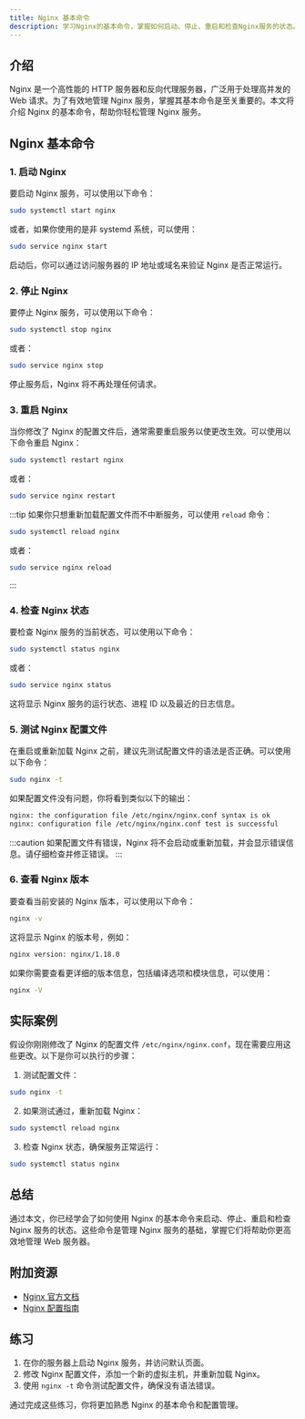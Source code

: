 ```yaml
---
title: Nginx 基本命令
description: 学习Nginx的基本命令，掌握如何启动、停止、重启和检查Nginx服务的状态。
---
```


## 介绍

Nginx 是一个高性能的 HTTP 服务器和反向代理服务器，广泛用于处理高并发的 Web 请求。为了有效地管理 Nginx 服务，掌握其基本命令是至关重要的。本文将介绍 Nginx 的基本命令，帮助你轻松管理 Nginx 服务。

## Nginx 基本命令

### 1. 启动 Nginx

要启动 Nginx 服务，可以使用以下命令：

```bash
sudo systemctl start nginx
```

或者，如果你使用的是非 systemd 系统，可以使用：

```bash
sudo service nginx start
```

启动后，你可以通过访问服务器的 IP 地址或域名来验证 Nginx 是否正常运行。

### 2. 停止 Nginx

要停止 Nginx 服务，可以使用以下命令：

```bash
sudo systemctl stop nginx
```

或者：

```bash
sudo service nginx stop
```

停止服务后，Nginx 将不再处理任何请求。

### 3. 重启 Nginx

当你修改了 Nginx 的配置文件后，通常需要重启服务以使更改生效。可以使用以下命令重启 Nginx：

```bash
sudo systemctl restart nginx
```

或者：

```bash
sudo service nginx restart
```

:::tip
如果你只想重新加载配置文件而不中断服务，可以使用 `reload` 命令：

```bash
sudo systemctl reload nginx
```

或者：

```bash
sudo service nginx reload
```
:::

### 4. 检查 Nginx 状态

要检查 Nginx 服务的当前状态，可以使用以下命令：

```bash
sudo systemctl status nginx
```

或者：

```bash
sudo service nginx status
```

这将显示 Nginx 服务的运行状态、进程 ID 以及最近的日志信息。

### 5. 测试 Nginx 配置文件

在重启或重新加载 Nginx 之前，建议先测试配置文件的语法是否正确。可以使用以下命令：

```bash
sudo nginx -t
```

如果配置文件没有问题，你将看到类似以下的输出：

```bash
nginx: the configuration file /etc/nginx/nginx.conf syntax is ok
nginx: configuration file /etc/nginx/nginx.conf test is successful
```

:::caution
如果配置文件有错误，Nginx 将不会启动或重新加载，并会显示错误信息。请仔细检查并修正错误。
:::

### 6. 查看 Nginx 版本

要查看当前安装的 Nginx 版本，可以使用以下命令：

```bash
nginx -v
```

这将显示 Nginx 的版本号，例如：

```bash
nginx version: nginx/1.18.0
```

如果你需要查看更详细的版本信息，包括编译选项和模块信息，可以使用：

```bash
nginx -V
```

## 实际案例

假设你刚刚修改了 Nginx 的配置文件 `/etc/nginx/nginx.conf`，现在需要应用这些更改。以下是你可以执行的步骤：

1. 测试配置文件：

```bash
sudo nginx -t
```

2. 如果测试通过，重新加载 Nginx：

```bash
sudo systemctl reload nginx
```

3. 检查 Nginx 状态，确保服务正常运行：

```bash
sudo systemctl status nginx
```

## 总结

通过本文，你已经学会了如何使用 Nginx 的基本命令来启动、停止、重启和检查 Nginx 服务的状态。这些命令是管理 Nginx 服务的基础，掌握它们将帮助你更高效地管理 Web 服务器。

## 附加资源

- [Nginx 官方文档](https://nginx.org/en/docs/)
- [Nginx 配置指南](https://www.nginx.com/resources/wiki/start/topics/tutorials/config_pitfalls/)

## 练习

1. 在你的服务器上启动 Nginx 服务，并访问默认页面。
2. 修改 Nginx 配置文件，添加一个新的虚拟主机，并重新加载 Nginx。
3. 使用 `nginx -t` 命令测试配置文件，确保没有语法错误。

通过完成这些练习，你将更加熟悉 Nginx 的基本命令和配置管理。